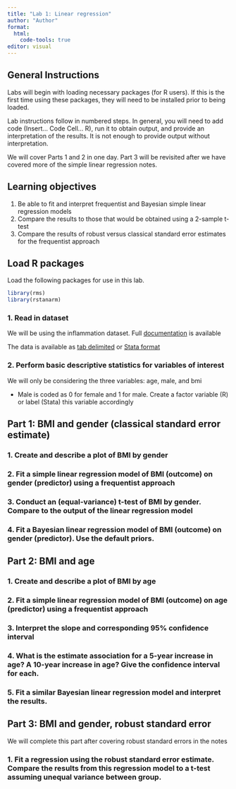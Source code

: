 ```yaml
---
title: "Lab 1: Linear regression"
author: "Author"
format:
  html:
    code-tools: true
editor: visual
---
```


## General Instructions

Labs will begin with loading necessary packages (for R users). If this is the first time using these packages, they will need to be installed prior to being loaded.

Lab instructions follow in numbered steps. In general, you will need to add code (Insert... Code Cell... R), run it to obtain output, and provide an interpretation of the results. It is not enough to provide output without interpretation.

We will cover Parts 1 and 2 in one day. Part 3 will be revisited after we have covered more of the simple linear regression notes.

## Learning objectives

1.  Be able to fit and interpret frequentist and Bayesian simple linear regression models
2.  Compare the results to those that would be obtained using a 2-sample t-test
3.  Compare the results of robust versus classical standard error estimates for the frequentist approach

## Load R packages

Load the following packages for use in this lab.

```r
library(rms)
library(rstanarm)
```

### 1. Read in dataset

We will be using the inflammation dataset. Full [documentation](https://biostat.app.vumc.org/wiki/pub/Main/CourseBios312/inflamm.pdf) is available

The data is available as [tab delimited](https://biostat.app.vumc.org/wiki/pub/Main/CourseBios312/inflamm.txt) or [Stata format](https://biostat.app.vumc.org/wiki/pub/Main/CourseBios312/inflamm.dta)

### 2. Perform basic descriptive statistics for variables of interest

We will only be considering the three variables: age, male, and bmi

-   Male is coded as 0 for female and 1 for male. Create a factor variable (R) or label (Stata) this variable accordingly

## Part 1: BMI and gender (classical standard error estimate)

### 1. Create and describe a plot of BMI by gender

### 2. Fit a simple linear regression model of BMI (outcome) on gender (predictor) using a frequentist approach

### 3. Conduct an (equal-variance) t-test of BMI by gender. Compare to the output of the linear regression model

### 4. Fit a Bayesian linear regression model of BMI (outcome) on gender (predictor). Use the default priors.

## Part 2: BMI and age

### 1. Create and describe a plot of BMI by age

### 2. Fit a simple linear regression model of BMI (outcome) on age (predictor) using a frequentist approach

### 3. Interpret the slope and corresponding 95% confidence interval

### 4. What is the estimate association for a 5-year increase in age? A 10-year increase in age? Give the confidence interval for each.

### 5. Fit a similar Bayesian linear regression model and interpret the results.

## Part 3: BMI and gender, robust standard error

We will complete this part after covering robust standard errors in the notes

### 1. Fit a regression using the robust standard error estimate. Compare the results from this regression model to a t-test assuming unequal variance between group.
